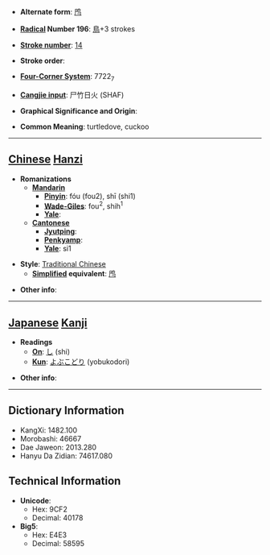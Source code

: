 * '''Alternate form''': [[鸤]]

* '''[[Wiktionary:Chinese radical index| Radical]] Number 196''': [[Wiktionary:Chinese radical index 鳥|鳥]]+3 strokes

* '''[[Wiktionary:Chinese total strokes index|Stroke number]]''': [[Wiktionary:Chinese total strokes index 14|14]]

* '''Stroke order''': 

* '''[[Wiktionary:Chinese four corner index|Four-Corner System]]''': 7722<sub>7</sub>

* '''[[Wiktionary:Chinese Cangjie index|Cangjie input]]''': 尸竹日火 (SHAF)

* '''Graphical Significance and Origin''': 

* '''Common Meaning''': turtledove, cuckoo

----

== [[Chinese]] [[Hanzi]] ==

* '''Romanizations'''
** '''[[Mandarin]]'''
*** '''[[Pinyin]]''': fóu (fou2), shī (shi1)
*** '''[[Wade-Giles]]''': fou<sup>2</sup>, shih<sup>1</sup>
*** '''[[Yale]]''': 
** '''[[Cantonese]]'''
*** '''[[Jyutping]]''':
*** '''[[Penkyamp]]''': 
*** '''[[Yale]]''': si1

* '''Style''': [[Traditional Chinese]] 
** '''[[Simplified Chinese|Simplified]] equivalent''': [[鸤]]

* '''Other info''': 

----

== [[Japanese]] [[Kanji]] ==

* '''Readings'''
** '''[[On]]''': [[し]] (shi)
** '''[[Kun]]''': [[よぶこどり]] (yobukodori)

* '''Other info''':  

----

== Dictionary Information ==

* KangXi: 1482.100
* Morobashi: 46667
* Dae Jaweon: 2013.280
* Hanyu Da Zidian: 74617.080

== Technical Information ==

* '''Unicode''':
** Hex: 9CF2
** Decimal: 40178
* '''Big5''':
** Hex: E4E3
** Decimal: 58595